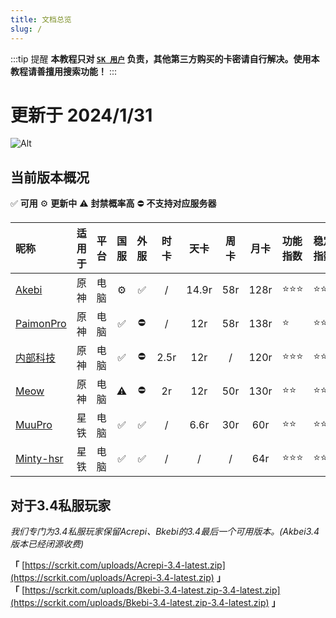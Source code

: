```yaml
---
title: 文档总览
slug: /
---
```


<head>
  <meta charset="utf-8" />
  <meta name="description" content="ScrkitDocs 官方教程，最全面的 原神辅助 中文参考文档。"/>
  <meta name="keywords" content="Akebi,Orin,Bkebi,Acrepi,PaimonPro,Unicore,Orin,KFC,Meow,Mgc"/>
  <meta name="author" content="Akebi,Orin,Bkebi,Acrepi,PaimonPro,Unicore,Orin,KFC,Meow,Mgc"/>
</head>

:::tip 提醒
**本教程只对 [`SK 用户`](https://scrkit.com/qqgroup) 负责，其他第三方购买的卡密请自行解决。使用本教程请善擅用搜索功能！**
:::

# 更新于 2024/1/31
![Alt](https://repobeats.axiom.co/api/embed/c06d0314210e8d947c6e522ceec35dd5617335c1.svg "Repobeats analytics image")

## 当前版本概况
✅ **可用** ⚙️ **更新中** ⚠️ **封禁概率高** ⛔ **不支持对应服务器**  

|昵称                              |适用于|平台 |国服 |外服  |时卡 |天卡  |周卡 |月卡  |功能指数 |稳定指数|
|:---                              |:---:|:---:|:---:|:---:|:---:|:---: |:---:|:---:|:---    |:---   |
|[Akebi](./akebi/start.mdx)         |原神 |电脑 |⚙️   |✅   |/    |14.9r |58r  |128r |⭐⭐⭐ |⭐⭐  |
|[PaimonPro](./paimonpro/start.mdx) |原神 |电脑 |✅   |⛔   |/    |12r   |58r  |138r |⭐      |⭐⭐⭐|
|[内部科技](./mgc/start.mdx)         |原神 |电脑 |✅   |⛔   |2.5r |12r   |/    |120r  |⭐⭐⭐ |⭐⭐⭐|
|[Meow](./meow/start.mdx)           |原神 |电脑 |⚠️   |⛔   |2r   |12r   |50r  |130r |⭐⭐   |⭐⭐   |
|[MuuPro](./muupro/start.mdx)       |星铁 |电脑 |✅   |✅   |/    |6.6r  |30r  |60r  |⭐⭐   |⭐⭐⭐|
|[Minty-hsr](./minty-hsr/start.mdx) |星铁 |电脑 |✅   |✅   |/    |/     |/    |64r  |⭐⭐⭐ |⭐⭐⭐|

## 对于3.4私服玩家

*我们专门为3.4私服玩家保留Acrepi、Bkebi的3.4最后一个可用版本。(Akbei3.4版本已经闭源收费)*  

**「** [https://scrkit.com/uploads/Acrepi-3.4-latest.zip](https://scrkit.com/uploads/Acrepi-3.4-latest.zip) **」**  
**「** [https://scrkit.com/uploads/Bkebi-3.4-latest.zip-3.4-latest.zip](https://scrkit.com/uploads/Bkebi-3.4-latest.zip-3.4-latest.zip) **」**  